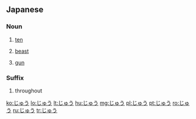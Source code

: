 ==Japanese==

===Noun===
{{ja-noun}}

# {{ja-def|十}} [[ten]]
# {{ja-def|獣}} [[beast]]
# {{ja-def|銃}} [[gun]]

===Suffix===
{{ja-pos|suffix}}

# {{ja-def|中}} throughout

[[ko:じゅう]]
[[lo:じゅう]]
[[lt:じゅう]]
[[hu:じゅう]]
[[mg:じゅう]]
[[pl:じゅう]]
[[pt:じゅう]]
[[ro:じゅう]]
[[ru:じゅう]]
[[tr:じゅう]]